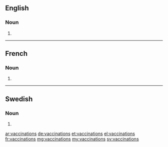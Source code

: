 ==English==

===Noun===
{{head|en|plural}}

# {{plural of|vaccination|lang=en}}

----

==French==

===Noun===
{{head|fr|plural|g=f-p}}

# {{plural of|vaccination|lang=fr}}

----

==Swedish==

===Noun===
{{head|sv|noun form}}

# {{sv-noun-form-indef-gen|vaccination}}

[[ar:vaccinations]]
[[de:vaccinations]]
[[et:vaccinations]]
[[el:vaccinations]]
[[fr:vaccinations]]
[[mg:vaccinations]]
[[my:vaccinations]]
[[sv:vaccinations]]